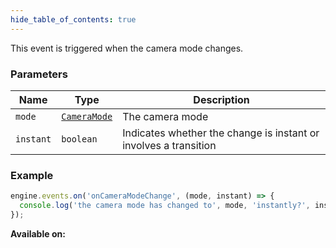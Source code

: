 ```yaml
---
hide_table_of_contents: true
---
```



This event is triggered when the camera mode changes.

### Parameters

| Name      | Type                                  | Description                                                      |
| --------- | ------------------------------------- | ---------------------------------------------------------------- |
| `mode`    | [`CameraMode`](/sdk/types/CameraMode) | The camera mode                                                  |
| `instant` | `boolean`                             | Indicates whether the change is instant or involves a transition |

### Example

```js
engine.events.on('onCameraModeChange', (mode, instant) => {
  console.log('the camera mode has changed to', mode, 'instantly?', instant);
});
```

**Available on:** <ClientTag />
